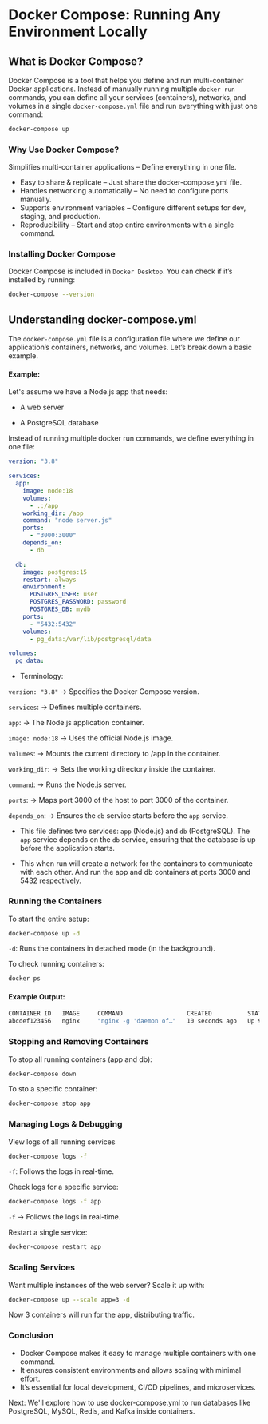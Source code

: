 # Docker Compose: Running Any Environment Locally

## What is Docker Compose?

Docker Compose is a tool that helps you define and run multi-container Docker applications. Instead of manually running multiple `docker run` commands, you can define all your services (containers), networks, and volumes in a single `docker-compose.yml` file and run everything with just one command:

```sh
docker-compose up
```

### Why Use Docker Compose?

Simplifies multi-container applications – Define everything in one file.

- Easy to share & replicate – Just share the docker-compose.yml file.
- Handles networking automatically – No need to configure ports manually.
- Supports environment variables – Configure different setups for dev, staging, and production.
- Reproducibility – Start and stop entire environments with a single command.

### Installing Docker Compose

Docker Compose is included in `Docker Desktop`. You can check if it’s installed by running:

```sh
docker-compose --version
```

## Understanding docker-compose.yml

The `docker-compose.yml` file is a configuration file where we define our application’s containers, networks, and volumes. Let’s break down a basic example.

#### Example:

Let's assume we have a Node.js app that needs:

- A web server

- A PostgreSQL database

Instead of running multiple docker run commands, we define everything in one file:

```yml
version: "3.8"

services:
  app:
    image: node:18
    volumes:
      - .:/app
    working_dir: /app
    command: "node server.js"
    ports:
      - "3000:3000"
    depends_on:
      - db

  db:
    image: postgres:15
    restart: always
    environment:
      POSTGRES_USER: user
      POSTGRES_PASSWORD: password
      POSTGRES_DB: mydb
    ports:
      - "5432:5432"
    volumes:
      - pg_data:/var/lib/postgresql/data

volumes:
  pg_data:
```

- Terminology:

`version: "3.8"` → Specifies the Docker Compose version.

`services`: → Defines multiple containers.

`app`: → The Node.js application container.

`image: node:18` → Uses the official Node.js image.

`volumes`: → Mounts the current directory to /app in the container.

`working_dir`: → Sets the working directory inside the container.

`command`: → Runs the Node.js server.

`ports`: → Maps port 3000 of the host to port 3000 of the container.

`depends_on`: → Ensures the `db` service starts before the `app` service.

- This file defines two services: `app` (Node.js) and `db` (PostgreSQL). The `app` service depends on the `db` service, ensuring that the database is up before the application starts.

- This when run will create a network for the containers to communicate with each other. And run the app and db containers at ports 3000 and 5432 respectively.

### Running the Containers

To start the entire setup:

```sh
docker-compose up -d
```

`-d`: Runs the containers in detached mode (in the background).

To check running containers:

```sh
docker ps
```

#### Example Output:

```sh
CONTAINER ID   IMAGE     COMMAND                  CREATED          STATUS          PORTS     NAMES
abcdef123456   nginx     "nginx -g 'daemon of…"   10 seconds ago   Up 9 seconds    80/tcp    pesky_haibt
```

### Stopping and Removing Containers

To stop all running containers (app and db):

```sh
docker-compose down
```

To sto a specific container:

```sh
docker-compose stop app
```

### Managing Logs & Debugging

View logs of all running services

```sh
docker-compose logs -f
```

`-f`: Follows the logs in real-time.

Check logs for a specific service:

```sh
docker-compose logs -f app
```

`-f` -> Follows the logs in real-time.

Restart a single service:

```sh
docker-compose restart app
```

### Scaling Services

Want multiple instances of the web server? Scale it up with:

```sh
docker-compose up --scale app=3 -d
```

Now 3 containers will run for the app, distributing traffic.

### Conclusion

- Docker Compose makes it easy to manage multiple containers with one command.
- It ensures consistent environments and allows scaling with minimal effort.
- It’s essential for local development, CI/CD pipelines, and microservices.

Next: We'll explore how to use docker-compose.yml to run databases like PostgreSQL, MySQL, Redis, and Kafka inside containers.
